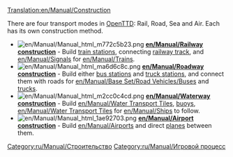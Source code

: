 [[Translation:en/Manual/Construction]]
{{ru/Перевод|en/Manual/Construction|0}}

{{ru/Manual/Оглавление}}

There are four transport modes in [[en/Manual/Main Page|OpenTTD]]: Rail, Road, Sea and Air. Each has its own construction method.


*[[File:en/Manual/Manual html m772c5b23.png]] '''[[en/Manual/Railway construction]]''' - Build [[en/Manual/Railway station|train stations]], connecting [[en/Manual/Building tracks|railway track]], and [[en/Manual/Signals]] for [[en/Manual/Trains]].
*[[File:en/Manual/Manual html ma6d6c8c.png]] '''[[en/Manual/Roadway construction]]''' - Build either [[en/Manual/Loading Bays#bus-loading-bay|bus stations]] and [[en/Manual/Loading Bays#lorry-loading-bay|truck stations]], and connect them with roads for [[en/Manual/Base Set/Road Vehicles/Buses]] and [[en/Manual/Road vehicles|trucks]].
*[[File:en/Manual/Manual html m2cc0c4cd.png]] '''[[en/Manual/Waterway construction]]''' - Build [[en/Manual/Water Transport Tiles]], [[en/Manual/Waypoints|buoys]], [[en/Manual/Water Transport Tiles]] for [[en/Manual/Ships]] to follow.
*[[File:en/Manual/Manual html 1ae92703.png]] '''[[en/Manual/Airport construction]]''' - Build [[en/Manual/Airports]] and direct [[en/Manual/Aircraft|planes]] between them.

[[Category:ru/Manual/Строительство]]
[[Category:ru/Manual/Игровой процесс]]